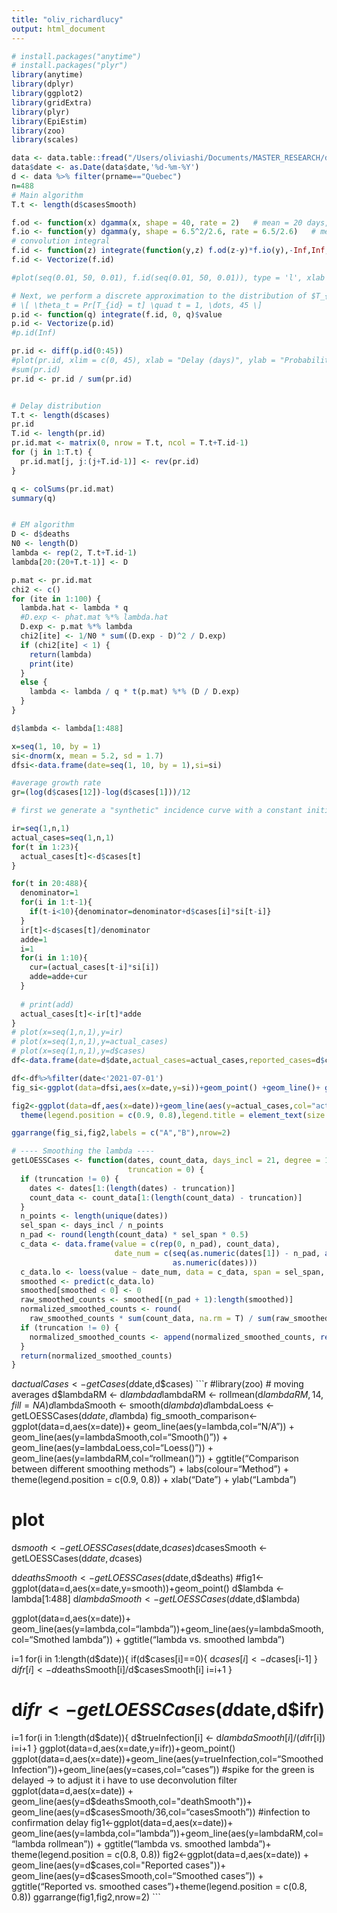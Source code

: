 ```yaml
---
title: "oliv_richardlucy"
output: html_document
---
```

```r
# install.packages("anytime")
# install.packages("plyr")
library(anytime) 
library(dplyr)
library(ggplot2)
library(gridExtra)
library(plyr)
library(EpiEstim)
library(zoo)
library(scales)
```

```r
data <- data.table::fread("/Users/oliviashi/Documents/MASTER_RESEARCH/data/ca.csv")
data$date <- as.Date(data$date,'%d-%m-%Y')
d <- data %>% filter(prname=="Quebec")
n=488
# Main algorithm
T.t <- length(d$casesSmooth)

f.od <- function(x) dgamma(x, shape = 40, rate = 2)   # mean = 20 days, sd = 10 days      
f.io <- function(y) dgamma(y, shape = 6.5^2/2.6, rate = 6.5/2.6)   # mean = 6.5 days, sd = 2.6 days
# convolution integral
f.id <- function(z) integrate(function(y,z) f.od(z-y)*f.io(y),-Inf,Inf,z)$value
f.id <- Vectorize(f.id) 

#plot(seq(0.01, 50, 0.01), f.id(seq(0.01, 50, 0.01)), type = 'l', xlab = "Delay (days)", ylab = "Density")

# Next, we perform a discrete approximation to the distribution of $T_{id}$ and compute the probability vector for
# \[ \theta_t = Pr[T_{id} = t] \quad t = 1, \dots, 45 \]
p.id <- function(q) integrate(f.id, 0, q)$value
p.id <- Vectorize(p.id)
#p.id(Inf)

pr.id <- diff(p.id(0:45))
#plot(pr.id, xlim = c(0, 45), xlab = "Delay (days)", ylab = "Probability")
#sum(pr.id)
pr.id <- pr.id / sum(pr.id)


# Delay distribution
T.t <- length(d$cases)
pr.id
T.id <- length(pr.id)
pr.id.mat <- matrix(0, nrow = T.t, ncol = T.t+T.id-1)
for (j in 1:T.t) {
  pr.id.mat[j, j:(j+T.id-1)] <- rev(pr.id)
}

q <- colSums(pr.id.mat)
summary(q)


# EM algorithm
D <- d$deaths
N0 <- length(D)
lambda <- rep(2, T.t+T.id-1)
lambda[20:(20+T.t-1)] <- D

p.mat <- pr.id.mat
chi2 <- c()
for (ite in 1:100) {
  lambda.hat <- lambda * q
  #D.exp <- phat.mat %*% lambda.hat
  D.exp <- p.mat %*% lambda
  chi2[ite] <- 1/N0 * sum((D.exp - D)^2 / D.exp)
  if (chi2[ite] < 1) {
    return(lambda)
    print(ite)
  }
  else {
    lambda <- lambda / q * t(p.mat) %*% (D / D.exp)
  }
}

d$lambda <- lambda[1:488]
```


```r

x=seq(1, 10, by = 1)
si<-dnorm(x, mean = 5.2, sd = 1.7)
dfsi<-data.frame(date=seq(1, 10, by = 1),si=si)

#average growth rate
gr=(log(d$cases[12])-log(d$cases[1]))/12

# first we generate a "synthetic" incidence curve with a constant initial growth rate to approximate the deconvolved Philadel- phia incidence
```


```r
ir=seq(1,n,1)
actual_cases=seq(1,n,1)
for(t in 1:23){
  actual_cases[t]<-d$cases[t]
}

for(t in 20:488){
  denominator=1
  for(i in 1:t-1){
    if(t-i<10){denominator=denominator+d$cases[i]*si[t-i]}
  }
  ir[t]<-d$cases[t]/denominator
  adde=1
  i=1
  for(i in 1:10){
    cur=(actual_cases[t-i]*si[i])
    adde=adde+cur
  }
  
  # print(add)
  actual_cases[t]<-ir[t]*adde
}
# plot(x=seq(1,n,1),y=ir)
# plot(x=seq(1,n,1),y=actual_cases)
# plot(x=seq(1,n,1),y=d$cases)
df<-data.frame(date=d$date,actual_cases=actual_cases,reported_cases=d$cases)
```

```r
df<-df%>%filter(date<'2021-07-01')
fig_si<-ggplot(data=dfsi,aes(x=date,y=si))+geom_point() +geom_line()+ ggtitle("Infectiousness profile (serial interval) distribution for Covid") +ylab("proportion of total infectiousness") + xlab("time after infection (in days)")+theme(axis.text=element_text(size=8),axis.title=element_text(size=8))

fig2<-ggplot(data=df,aes(x=date))+geom_line(aes(y=actual_cases,col="actual_cases"))+geom_line(aes(y=reported_cases,col="reported_cases"))+ggtitle("Actual vs. reported cases by Richard-Lucy Deconvolution")+theme(axis.text=element_text(size=8),,axis.title=element_text(size=8),legend.position = c(0.8, 0.8)) +ylab("daily incidence")+scale_x_date(breaks = "2 months", date_labels = "%b %Y")+
  theme(legend.position = c(0.9, 0.8),legend.title = element_text(size = 5),legend.text = element_text(size = 5),legend.key.size=unit(0.5,"lines"),legend.key = element_blank())

ggarrange(fig_si,fig2,labels = c("A","B"),nrow=2)
```



```r
# ---- Smoothing the lambda ----
getLOESSCases <- function(dates, count_data, days_incl = 21, degree = 1,
                          truncation = 0) {
  if (truncation != 0) {
    dates <- dates[1:(length(dates) - truncation)]
    count_data <- count_data[1:(length(count_data) - truncation)]
  }
  n_points <- length(unique(dates))
  sel_span <- days_incl / n_points
  n_pad <- round(length(count_data) * sel_span * 0.5)
  c_data <- data.frame(value = c(rep(0, n_pad), count_data),
                       date_num = c(seq(as.numeric(dates[1]) - n_pad, as.numeric(dates[1]) - 1),
                                    as.numeric(dates)))
  c_data.lo <- loess(value ~ date_num, data = c_data, span = sel_span, degree = degree)
  smoothed <- predict(c_data.lo)
  smoothed[smoothed < 0] <- 0
  raw_smoothed_counts <- smoothed[(n_pad + 1):length(smoothed)]
  normalized_smoothed_counts <- round(
    raw_smoothed_counts * sum(count_data, na.rm = T) / sum(raw_smoothed_counts, na.rm = T))
  if (truncation != 0) {
    normalized_smoothed_counts <- append(normalized_smoothed_counts, rep(NA, truncation))
  }
  return(normalized_smoothed_counts)
}
```

d$actualCases <- getCases(d$date,d$cases)
```r
#library(zoo) # moving averages  
d$lambdaRM <- d$lambda
d$lambdaRM <- rollmean(d$lambdaRM,14,fill=NA)
d$lambdaSmooth <- smooth(d$lambda)
d$lambdaLoess <- getLOESSCases(d$date,d$lambda)
fig_smooth_comparison<-ggplot(data=d,aes(x=date))+
  geom_line(aes(y=lambda,col="N/A")) +
  geom_line(aes(y=lambdaSmooth,col="Smooth()")) +
  geom_line(aes(y=lambdaLoess,col="Loess()")) +
  geom_line(aes(y=lambdaRM,col="rollmean()")) +
  ggtitle("Comparison between different smoothing methods") +
  labs(colour="Method") +
  theme(legend.position = c(0.9, 0.8)) +
  xlab("Date") +
  ylab("Lambda")

# plot 
d$smooth <- getLOESSCases(d$date,d$cases)
d$casesSmooth <- getLOESSCases(d$date,d$cases)

d$deathsSmooth <- getLOESSCases(d$date,d$deaths)
#fig1<-ggplot(data=d,aes(x=date,y=smooth))+geom_point()
d$lambda <- lambda[1:488]
d$lambdaSmooth <- getLOESSCases(d$date,d$lambda)

ggplot(data=d,aes(x=date))+
  geom_line(aes(y=lambda,col="lambda"))+geom_line(aes(y=lambdaSmooth,col="Smothed lambda")) +
  ggtitle("lambda vs. smoothed lambda")

i=1
for(i in 1:length(d$date)){
  if(d$cases[i]==0){
    d$cases[i]<-d$cases[i-1]
  }
  d$ifr[i] <-d$deathsSmooth[i]/d$casesSmooth[i]
  i=i+1
}


# d$ifr <- getLOESSCases(d$date,d$ifr)

i=1
for(i in 1:length(d$date)){
  d$trueInfection[i] <- d$lambdaSmooth[i]/(d$ifr[i])
  i=i+1
}
ggplot(data=d,aes(x=date,y=ifr))+geom_point()
ggplot(data=d,aes(x=date))+geom_line(aes(y=trueInfection,col="Smoothed Infection"))+geom_line(aes(y=cases,col="cases"))
#spike for the green is delayed -> to adjust it i have to use deconvolution filter
ggplot(data=d,aes(x=date)) + geom_line(aes(y=d$deathsSmooth,col="deathSmooth"))+ geom_line(aes(y=d$casesSmooth/36,col="casesSmooth"))
#infection to confirmation delay 
fig1<-ggplot(data=d,aes(x=date))+
  geom_line(aes(y=lambda,col="lambda"))+geom_line(aes(y=lambdaRM,col="lambda rollmean")) +
  ggtitle("lambda vs. smoothed lambda")+ theme(legend.position = c(0.8, 0.8))
fig2<-ggplot(data=d,aes(x=date)) + geom_line(aes(y=d$cases,col="Reported cases"))+ geom_line(aes(y=d$casesSmooth,col="Smoothed cases")) + ggtitle("Reported vs. smoothed cases")+theme(legend.position = c(0.8, 0.8))
ggarrange(fig1,fig2,nrow=2)
```









